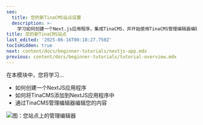 ```yaml
---
seo:
  title: 您的新TinaCMS站点设置
  description: >-
    学习如何创建一个Next.js应用程序，集成TinaCMS，并开始使用TinaCMS管理编辑器编辑您的内容。
title: 您的新TinaCMS站点
last_edited: '2025-06-16T00:18:27.750Z'
tocIsHidden: true
next: content/docs/beginner-tutorials/nextjs-app.mdx
previous: content/docs/beginner-tutorials/tutorial-overview.mdx
---
```


在本模块中，您将学习...

* 如何创建一个NextJS应用程序
* 如何将TinaCMS添加到NextJS应用程序中
* 通过TinaCMS管理编辑器编辑您的内容

![](/2.png)图：您站点上的管理编辑器